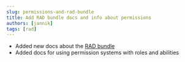 ```yaml
---
slug: permissions-and-rad-bundle
title: Add RAD bundle docs and info about permissions
authors: [jannik]
tags: [rad]
---
```


- Added new docs about the [RAD bundle](/docs/php/symfony/rad)
- Added docs for using permission systems with roles and abilities
